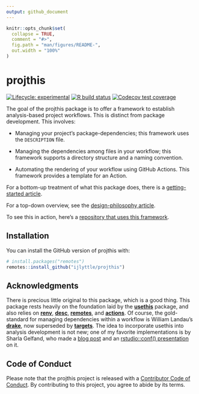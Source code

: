 ```yaml
---
output: github_document
---
```


<!-- README.md is generated from README.Rmd. Please edit that file -->

```r
knitr::opts_chunk$set(
  collapse = TRUE,
  comment = "#>",
  fig.path = "man/figures/README-",
  out.width = "100%"
)
```

# projthis

<!-- badges: start -->

[![Lifecycle: experimental](https://img.shields.io/badge/lifecycle-experimental-orange.svg)](https://www.tidyverse.org/lifecycle/#experimental) [![R build status](https://github.com/ijlyttle/projthis/workflows/R-CMD-check/badge.svg)](https://github.com/ijlyttle/projthis/actions) [![Codecov test coverage](https://codecov.io/gh/ijlyttle/projthis/branch/master/graph/badge.svg)](https://codecov.io/gh/ijlyttle/projthis?branch=master)

<!-- badges: end -->

The goal of the projthis package is to offer a framework to establish analysis-based project workflows.
This is distinct from package development.
This involves:

-   Managing your project's package-dependencies; this framework uses the `DESCRIPTION` file.

-   Managing the dependencies among files in your workflow; this framework supports a directory structure and a naming convention.

-   Automating the rendering of your workflow using GitHub Actions.
    This framework provides a template for an Action.

For a bottom-up treatment of what this package does, there is a [getting-started article](https://ijlyttle.github.io/projthis/articles/projthis.html).

For a top-down overview, see the [design-philosophy article](https://ijlyttle.github.io/projthis/articles/design-phlosophy.html).

To see this in action, here's a [repository that uses this framework](https://github.com/ijlyttle/covidStates).

## Installation

You can install the GitHub version of projthis with:

``` r
# install.packages("remotes")
remotes::install_github("ijlyttle/projthis")
```

## Acknowledgments

There is precious little original to this package, which is a good thing.
This package rests heavily on the foundation laid by the [**usethis**](https://usethis.r-lib.org/) package, and also relies on [**renv**](https://rstudio.github.io/renv/), [**desc**](https://github.com/r-lib/desc), [**remotes**](https://remotes.r-lib.org/), and [**actions**](https://github.com/r-lib/actions).
Of course, the gold-standard for managing dependencies within a workflow is William Landau's [**drake**](https://docs.ropensci.org/drake/), now superseded by [**targets**](https://docs.ropensci.org/targets/).
The idea to incorporate usethis into analysis development is not new; one of my favorite implementations is by Sharla Gelfand, who made a [blog post](https://sharla.party/post/usethis-for-reporting/) and an [rstudio::conf() presentation](https://rstudio.com/resources/rstudioconf-2020/don-t-repeat-yourself-talk-to-yourself-repeated-reporting-in-the-r-universe/) on it.

## Code of Conduct

Please note that the projthis project is released with a [Contributor Code of Conduct](https://contributor-covenant.org/version/2/0/CODE_OF_CONDUCT.html).
By contributing to this project, you agree to abide by its terms.
